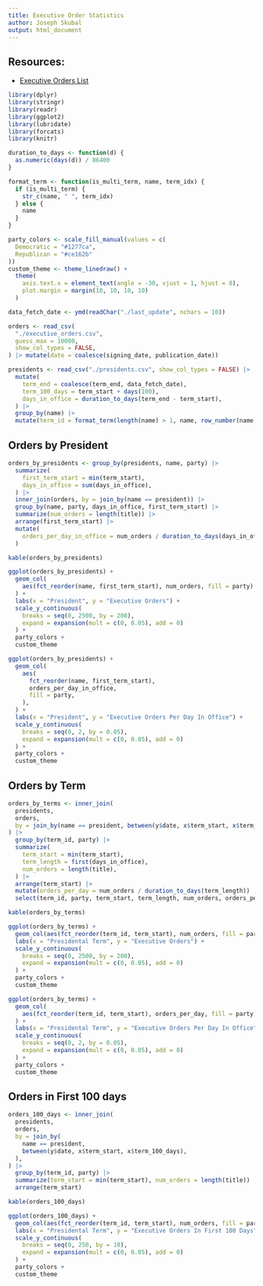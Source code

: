 ```yaml
---
title: Executive Order Statistics
author: Joseph Skubal
output: html_document
---
```


## Resources:
* [Executive Orders List](https://www.federalregister.gov/presidential-documents/executive-orders)

```r
library(dplyr)
library(stringr)
library(readr)
library(ggplot2)
library(lubridate)
library(forcats)
library(knitr)

duration_to_days <- function(d) {
  as.numeric(days(d)) / 86400
}

format_term <- function(is_multi_term, name, term_idx) {
  if (is_multi_term) {
    str_c(name, " ", term_idx)
  } else {
    name
  }
}

party_colors <- scale_fill_manual(values = c(
  Democratic = "#1277ca",
  Republican = "#ce162b"
))
custom_theme <- theme_linedraw() +
  theme(
    axis.text.x = element_text(angle = -30, vjust = 1, hjust = 0),
    plot.margin = margin(10, 10, 10, 10)
  )
```

```r
data_fetch_date <- ymd(readChar("./last_update", nchars = 10))

orders <- read_csv(
  "./executive_orders.csv",
  guess_max = 10000,
  show_col_types = FALSE,
) |> mutate(date = coalesce(signing_date, publication_date))

presidents <- read_csv("./presidents.csv", show_col_types = FALSE) |>
  mutate(
    term_end = coalesce(term_end, data_fetch_date),
    term_100_days = term_start + days(100),
    days_in_office = duration_to_days(term_end - term_start),
  ) |>
  group_by(name) |>
  mutate(term_id = format_term(length(name) > 1, name, row_number(name)))
```

## Orders by President

```r
orders_by_presidents <- group_by(presidents, name, party) |>
  summarize(
    first_term_start = min(term_start),
    days_in_office = sum(days_in_office),
  ) |>
  inner_join(orders, by = join_by(name == president)) |>
  group_by(name, party, days_in_office, first_term_start) |>
  summarize(num_orders = length(title)) |>
  arrange(first_term_start) |>
  mutate(
    orders_per_day_in_office = num_orders / duration_to_days(days_in_office),
  )

kable(orders_by_presidents)
```

```r
ggplot(orders_by_presidents) +
  geom_col(
    aes(fct_reorder(name, first_term_start), num_orders, fill = party)
  ) +
  labs(x = "President", y = "Executive Orders") +
  scale_y_continuous(
    breaks = seq(0, 2500, by = 200),
    expand = expansion(mult = c(0, 0.05), add = 0)
  ) +
  party_colors +
  custom_theme
```

```r
ggplot(orders_by_presidents) +
  geom_col(
    aes(
      fct_reorder(name, first_term_start),
      orders_per_day_in_office,
      fill = party,
    ),
  ) +
  labs(x = "President", y = "Executive Orders Per Day In Office") +
  scale_y_continuous(
    breaks = seq(0, 2, by = 0.05),
    expand = expansion(mult = c(0, 0.05), add = 0)
  ) +
  party_colors +
  custom_theme
```

## Orders by Term

```r
orders_by_terms <- inner_join(
  presidents,
  orders,
  by = join_by(name == president, between(y$date, x$term_start, x$term_end)),
) |>
  group_by(term_id, party) |>
  summarize(
    term_start = min(term_start),
    term_length = first(days_in_office),
    num_orders = length(title),
  ) |>
  arrange(term_start) |>
  mutate(orders_per_day = num_orders / duration_to_days(term_length)) |>
  select(term_id, party, term_start, term_length, num_orders, orders_per_day)

kable(orders_by_terms)
```

```r
ggplot(orders_by_terms) +
  geom_col(aes(fct_reorder(term_id, term_start), num_orders, fill = party)) +
  labs(x = "Presidental Term", y = "Executive Orders") +
  scale_y_continuous(
    breaks = seq(0, 2500, by = 200),
    expand = expansion(mult = c(0, 0.05), add = 0)
  ) +
  party_colors +
  custom_theme
```

```r
ggplot(orders_by_terms) +
  geom_col(
    aes(fct_reorder(term_id, term_start), orders_per_day, fill = party)
  ) +
  labs(x = "Presidental Term", y = "Executive Orders Per Day In Office") +
  scale_y_continuous(
    breaks = seq(0, 2, by = 0.05),
    expand = expansion(mult = c(0, 0.05), add = 0)
  ) +
  party_colors +
  custom_theme
```

## Orders in First 100 days

```r
orders_100_days <- inner_join(
  presidents,
  orders,
  by = join_by(
    name == president,
    between(y$date, x$term_start, x$term_100_days),
  ),
) |>
  group_by(term_id, party) |>
  summarize(term_start = min(term_start), num_orders = length(title)) |>
  arrange(term_start)

kable(orders_100_days)
```

```r
ggplot(orders_100_days) +
  geom_col(aes(fct_reorder(term_id, term_start), num_orders, fill = party)) +
  labs(x = "Presidental Term", y = "Executive Orders In First 100 Days") +
  scale_y_continuous(
    breaks = seq(0, 250, by = 10),
    expand = expansion(mult = c(0, 0.05), add = 0)
  ) +
  party_colors +
  custom_theme
```
